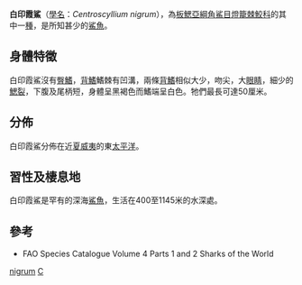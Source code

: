 {{Speciesbox 
| image = Centroscyllium nigrum.jpg
| status = DD
| status_system = IUCN3.1
| status_ref = <ref name=iucn>{{IUCN2006|assessors=Acuña|year=2004|id=44514|title=Centroscyllium nigrum|downloaded=2006-5-12}}</ref>
| trend = unknown
| range_map = Centroscyllium nigrum distmap.png
| range_map_width = 250px
| authority = [[Samuel_Garman|Garman]], 1899<ref name=itis>{{ITIS|ID=160706|taxon=Centroscyllium nigrum}}</ref>
| genus = Centroscyllium
| species = nigrum
| synonyms = *''Centroscyllium granulosum''<br /><small>Günther, 1880</small>''
*''Centroscyllium ruscosum''<br /><small>Gilbert, 1905</small> ''
}}

'''白印霞鯊'''（[[學名|學名]]：''Centroscyllium nigrum''），為[[板鰓亞綱|板鰓亞綱]][[角鯊目|角鯊目]][[燈籠棘鮫科|燈籠棘鮫科]]的其中一[[種|種]]，是所知甚少的[[鯊魚|鯊魚]]。

==身體特徵==
白印霞鯊沒有[[臀鰭|臀鰭]]，[[背鰭|背鰭]]鰭棘有凹溝，兩條[[背鰭|背鰭]]相似大少，吻尖，大[[眼睛|眼睛]]，細少的[[鰓裂|鰓裂]]，下腹及尾柄短，身體呈黑褐色而鰭端呈白色。牠們最長可達50厘米。

==分佈==
白印霞鯊分佈在近[[夏威夷|夏威夷]]的東[[太平洋|太平洋]]。

==習性及棲息地==
白印霞鯊是罕有的深海[[鯊魚|鯊魚]]，生活在400至1145米的水深處。

==參考==
{{reflist}}
* FAO Species Catalogue Volume 4 Parts 1 and 2 Sharks of the World
{{Taxonbar|from=Q953539}}

[[Category:霞鯊屬|nigrum]]
[[Category:1899年描述的鱼类|C]]